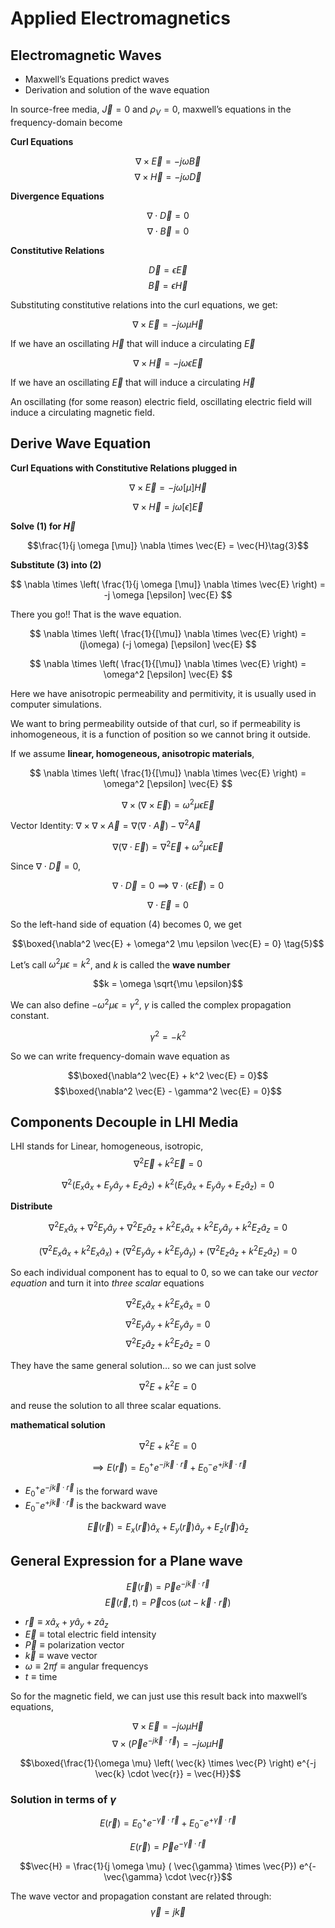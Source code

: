 # Applied Electromagnetics {.unnumbered}

## Electromagnetic Waves

* Maxwell's Equations predict waves
* Derivation and solution of the wave equation

In source-free media, $\vec{J} = 0$ and $\rho_V = 0$, maxwell's equations in the frequency-domain become

**Curl Equations**

$$\nabla \times \vec{E} = -j\omega \vec{B}$$
$$\nabla \times \vec{H} = -j\omega \vec{D}$$

**Divergence Equations**

$$\nabla \cdot \vec{D} = 0$$
$$\nabla \cdot \vec{B} = 0$$

**Constitutive Relations**

$$\vec{D} = \epsilon \vec{E}$$
$$\vec{B} = \epsilon \vec{H}$$

Substituting constitutive relations into the curl equations, we get:

$$\nabla \times \vec{E} = -j \omega \mu \vec{H}$$

If we have an oscillating $\vec{H}$ that will induce a circulating $\vec{E}$

$$\nabla \times \vec{H} =  - j \omega \epsilon \vec{E}$$

If we have an oscillating $\vec{E}$ that will induce a circulating $\vec{H}$

An oscillating (for some reason) electric field, oscillating electric field will induce a circulating magnetic field. 

## Derive Wave Equation

**Curl Equations with Constitutive Relations plugged in** 

$$
\nabla \times \vec{E} = -j \omega [\mu] \vec{H} \tag{1}
$$

$$
\nabla \times \vec{H} = j \omega [\epsilon] \vec{E} \tag{2}
$$


**Solve (1) for $\vec{H}$**

$$\frac{1}{j \omega [\mu]}  \nabla \times \vec{E} = \vec{H}\tag{3}$$

**Substitute (3) into (2)**

$$
\nabla \times \left( \frac{1}{j \omega [\mu]}  \nabla \times \vec{E} \right) = -j \omega [\epsilon] \vec{E}
$$

There you go!! That is the wave equation.

$$
\nabla \times \left( \frac{1}{[\mu]}  \nabla \times \vec{E} \right) = (j\omega) (-j \omega) [\epsilon] \vec{E}
$$

$$
\nabla \times \left( \frac{1}{[\mu]}  \nabla \times \vec{E} \right) = \omega^2 [\epsilon] \vec{E}
$$

Here we have anisotropic permeability and permitivity, it is usually used in computer simulations. 

We want to bring permeability outside of that curl, so if permeability is inhomogeneous, it is a function of position so we cannot bring it outside.

If we assume **linear, homogeneous, anisotropic materials**,

$$
\nabla \times \left( \frac{1}{[\mu]}  \nabla \times \vec{E} \right) = \omega^2 [\epsilon] \vec{E}
$$

$$
\nabla \times \left(  \nabla \times \vec{E} \right) = \omega^2 \mu \epsilon \vec{E}
$$

Vector Identity: $\nabla \times  \nabla \times \vec{A} = \nabla ( \nabla \cdot \vec{A}) - \nabla^2 \vec{A}$

$$
\nabla ( \nabla \cdot \vec{E}) = \nabla^2 \vec{E} + \omega^2 \mu \epsilon \vec{E} \tag{4}
$$

Since $\nabla \cdot \vec{D} = 0$, 

$$\nabla \cdot \vec{D} = 0 \implies \nabla \cdot (\epsilon \vec{E}) = 0$$

$$\nabla \cdot \vec{E} = 0$$

So the left-hand side of equation (4) becomes 0, we get

$$\boxed{\nabla^2 \vec{E} + \omega^2 \mu \epsilon \vec{E} = 0} \tag{5}$$

Let's call $\omega^2 \mu \epsilon = k^2$, and $k$ is called the **wave number**

$$k = \omega \sqrt{\mu \epsilon}$$

We can also define $-\omega^2 \mu \epsilon = \gamma^2$, $\gamma$ is called the complex propagation constant.

$$\gamma^2 = -k^2$$

So we can write frequency-domain wave equation as

$$\boxed{\nabla^2 \vec{E} + k^2 \vec{E} = 0}$$
$$\boxed{\nabla^2 \vec{E} - \gamma^2 \vec{E} = 0}$$

## Components Decouple in LHI Media

LHI stands for Linear, homogeneous, isotropic,
$$\nabla^2 \vec{E} + k^2 \vec{E} = 0$$

$$\nabla^2 \left( E_x \hat{a}_x + E_y \hat{a}_y + E_z \hat{a}_z \right) + k^2 \left( E_x \hat{a}_x + E_y \hat{a}_y + E_z \hat{a}_z \right) = 0$$

**Distribute**

$$ \nabla^2 E_x \hat{a}_x + \nabla^2 E_y \hat{a}_y + \nabla^2 E_z \hat{a}_z +  k^2 E_x \hat{a}_x + k^2 E_y \hat{a}_y + k^2 E_z \hat{a}_z = 0$$

$$ \left( \nabla^2 E_x \hat{a}_x  + k^2 E_x \hat{a}_x \right) + \left( \nabla^2 E_y \hat{a}_y + k^2 E_y \hat{a}_y \right) + \left( \nabla^2 E_z \hat{a}_z + k^2 E_z \hat{a}_z \right) = 0$$

So each individual component has to equal to $0$, so we can take our *vector equation* and turn it into *three scalar* equations

$$\nabla^2 E_x \hat{a}_x  + k^2 E_x \hat{a}_x  = 0$$
$$\nabla^2 E_y \hat{a}_y + k^2 E_y \hat{a}_y  = 0$$
$$ \nabla^2 E_z \hat{a}_z + k^2 E_z \hat{a}_z = 0$$

They have the same general solution... so we can just solve 

$$\nabla^2 E + k^2 E = 0$$

and reuse the solution to all three scalar equations.

**mathematical solution**


$$\nabla^2 E + k^2 E = 0$$

$$\implies E(\vec{r}) =  E_{0}^{+} e^{-j \vec{k} \cdot \vec{r}} + E_{0}^{-} e^{+j \vec{k} \cdot \vec{r}}$$

* $E_{0}^{+} e^{-j \vec{k} \cdot \vec{r}}$ is the forward wave
* $E_{0}^{-} e^{+j \vec{k} \cdot \vec{r}}$ is the backward wave

$$\vec{E}(\vec{r}) = E_x(\vec{r}) \hat{a}_x + E_y(\vec{r}) \hat{a}_y + E_z(\vec{r}) \hat{a}_z$$

## General Expression for a Plane wave

$$\vec{E}(\vec{r}) = \vec{P} e^{-j \vec{k} \cdot \vec{r}} \tag{frequency-domain}$$
$$\vec{E}(\vec{r}, t) =  \vec{P} \cos(\omega t - \vec{k} \cdot \vec{r}) \tag{time-domain}$$

* $\vec{r} \equiv x \hat{a}_x + y \hat{a}_y + z \hat{a}_z$ 
* $\vec{E} \equiv \text{total electric field intensity}$ 
* $\vec{P} \equiv \text{polarization vector}$ 
* $\vec{k} \equiv \text{wave vector}$ 
* $\omega \equiv 2 \pi f \equiv \text{angular frequency}$s
* $t \equiv \text{time}$

So for the magnetic field, we can just use this result back into maxwell's equations,

$$\nabla \times \vec{E} = -j \omega \mu \vec{H} \tag{Faraday's Law}$$
$$\nabla \times \left(  \vec{P} e^{-j \vec{k} \cdot \vec{r}} \right) = -j \omega \mu \vec{H}$$

$$\boxed{\frac{1}{\omega \mu} \left(  \vec{k} \times \vec{P} \right) e^{-j \vec{k} \cdot \vec{r}} = \vec{H}}$$

### Solution in terms of $\gamma$

$$E(\vec{r}) = E_{0}^{+} e^{-\vec{\gamma} \cdot \vec{r}} + E_{0}^{-} e^{+\vec{\gamma} \cdot \vec{r}}$$

$$E(\vec{r}) = \vec{P} e^{-\vec{\gamma} \cdot \vec{r}} \tag{frequency domain}$$

$$\vec{H} = \frac{1}{j \omega \mu} ( \vec{\gamma} \times \vec{P}) e^{-\vec{\gamma} \cdot \vec{r}}$$

The wave vector and propagation constant are related through:
$$\vec{\gamma} = j \vec{k}$$







